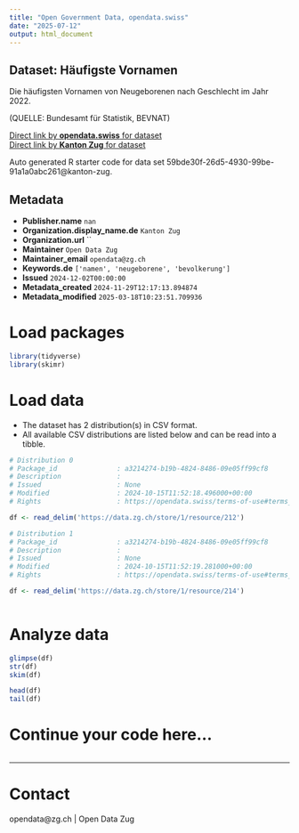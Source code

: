 ```yaml
---
title: "Open Government Data, opendata.swiss"
date: "2025-07-12"
output: html_document
---
```


## Dataset: Häufigste Vornamen

Die häufigsten Vornamen von Neugeborenen nach Geschlecht im Jahr 2022.

(QUELLE: Bundesamt für Statistik, BEVNAT)

[Direct link by **opendata.swiss** for dataset](https://opendata.swiss/de/dataset/haufigste-vornamen)<br>
[Direct link by **Kanton Zug** for dataset](https://www.zg.ch/behoerden/gesundheitsdirektion/statistikfachstelle/themen/01bevoelkerungszahlen/geburten-und-todesfaelle)

Auto generated R starter code for data set 59bde30f-26d5-4930-99be-91a1a0abc261@kanton-zug.

## Metadata

- **Publisher.name** `nan`
- **Organization.display_name.de** `Kanton Zug`
- **Organization.url** ``
- **Maintainer** `Open Data Zug`
- **Maintainer_email** `opendata@zg.ch`
- **Keywords.de** `['namen', 'neugeborene', 'bevolkerung']`
- **Issued** `2024-12-02T00:00:00`
- **Metadata_created** `2024-11-29T12:17:13.894874`
- **Metadata_modified** `2025-03-18T10:23:51.709936`


# Load packages

```r

library(tidyverse)
library(skimr)

```

# Load data

-   The dataset has 2 distribution(s) in CSV format.
-   All available CSV distributions are listed below and can be read into a tibble.

```r

# Distribution 0
# Package_id               : a3214274-b19b-4824-8486-09e05ff99cf8
# Description              : 
# Issued                   : None
# Modified                 : 2024-10-15T11:52:18.496000+00:00
# Rights                   : https://opendata.swiss/terms-of-use#terms_by

df <- read_delim('https://data.zg.ch/store/1/resource/212')

# Distribution 1
# Package_id               : a3214274-b19b-4824-8486-09e05ff99cf8
# Description              : 
# Issued                   : None
# Modified                 : 2024-10-15T11:52:19.281000+00:00
# Rights                   : https://opendata.swiss/terms-of-use#terms_by

df <- read_delim('https://data.zg.ch/store/1/resource/214')



```

# Analyze data

```r

glimpse(df)
str(df)
skim(df)

head(df)
tail(df)

```

# Continue your code here...

```r

```

------------------------------------------------------------------------

# Contact

opendata@zg.ch | Open Data Zug
